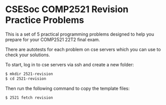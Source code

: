 # CSESoc COMP2521 Revision Practice Problems

This is a set of 5 practical programming problems designed to help you prepare for your COMP2521 22T2 final exam.

There are autotests for each problem on cse servers which you can use to check your solutions.

To start, log in to cse servers via ssh and create a new folder:

```bash
$ mkdir 2521-revision
$ cd 2521-revision
```

Then run the following command to copy the template files:

```bash
$ 2521 fetch revision
```

